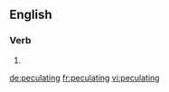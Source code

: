 ==English==

===Verb===
{{head|en|present participle}}

# {{present participle of|peculate|lang=en}}

[[de:peculating]]
[[fr:peculating]]
[[vi:peculating]]